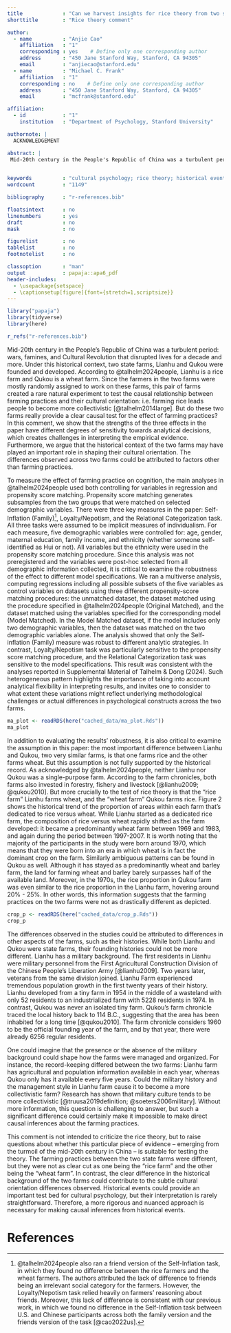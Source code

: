 ```yaml
---
title             : "Can we harvest insights for rice theory from two state farms in China? "
shorttitle        : "Rice theory comment"

author: 
  - name          : "Anjie Cao"
    affiliation   : "1"
    corresponding : yes    # Define only one corresponding author
    address       : "450 Jane Stanford Way, Stanford, CA 94305"
    email         : "anjiecao@stanford.edu"
  - name          : "Michael C. Frank"
    affiliation   : "1"
    corresponding : no    # Define only one corresponding author
    address       : "450 Jane Stanford Way, Stanford, CA 94305"
    email         : "mcfrank@stanford.edu"

affiliation:
  - id            : "1"
    institution   : "Department of Psychology, Stanford University"

authornote: |
  ACKNOWLEDGEMENT

abstract: |
 Mid-20th century in the People's Republic of China was a turbulent period: wars, famines, and Cultural Revolution that disrupted lives for a decade and more. Under this historical context, two state farms, Lianhu and Qukou were founded and developed. According to Talheim & Dong (2024), Lianhu is a rice farm and Qukou is a wheat farm. Since the farmers in the two farms were mostly randomly assigned to work on these farms, this pair of farms created a rare natural experiment to test the causal relationship between farming practices and their cultural orientation: i.e. farming rice leads people to become more collectivistic (Talhelm et al., 2014). But do these two farms really provide a clear causal test for the effect of farming practices?  In this comment, we show that the strengths of the three effects in the paper have different degrees of sensitivity towards analytical decisions, which creates challenges in interpreting the empirical evidence. Furthermore, we argue that the historical context of the two farms may have played an important role in shaping their cultural orientation. The differences observed across two farms could be attributed to factors other than farming practices. 

  
keywords          : "cultural psychology; rice theory; historical event"
wordcount         : "1149"

bibliography      : "r-references.bib"

floatsintext      : no
linenumbers       : yes
draft             : no
mask              : no

figurelist        : no
tablelist         : no
footnotelist      : no

classoption       : "man"
output            : papaja::apa6_pdf
header-includes:
  - \usepackage{setspace}
  - \captionsetup[figure]{font={stretch=1,scriptsize}}
---
```


```r
library("papaja")
library(tidyverse)
library(here)

r_refs("r-references.bib")
```

Mid-20th century in the People's Republic of China was a turbulent period: wars, famines, and Cultural Revolution that disrupted lives for a decade and more. Under this historical context, two state farms, Lianhu and Qukou were founded and developed. According to @talhelm2024people, Lianhu is a rice farm and Qukou is a wheat farm. Since the farmers in the two farms were mostly randomly assigned to work on these farms, this pair of farms created a rare natural experiment to test the causal relationship between farming practices and their cultural orientation: i.e. farming rice leads people to become more collectivistic [@talhelm2014large]. But do these two farms really provide a clear causal test for the effect of farming practices?  In this comment, we show that the strengths of the three effects in the paper have different degrees of sensitivity towards analytical decisions, which creates challenges in interpreting the empirical evidence. Furthermore, we argue that the historical context of the two farms may have played an important role in shaping their cultural orientation. The differences observed across two farms could be attributed to factors other than farming practices. 
 
To measure the effect of farming practice on cognition, the main analyses in @talhelm2024people used both controlling for variables in regression and propensity score matching. Propensity score matching generates subsamples from the two groups that were matched on selected demographic variables. There were three key measures in the paper: Self-Inflation (Family)^[@talhelm2024people also ran a friend version of the Self-Inflation task, in which they found no difference between the rice farmers and the wheat farmers. The authors attributed the lack of difference to friends being an irrelevant social category for the farmers. However, the Loyalty/Nepotism task relied heavily on farmers' reasoning about friends. Moreover, this lack of difference is consistent with our previous work, in which we found no difference in the Self-Inflation task between U.S. and Chinese participants across both the family version and the friends version of the task [@cao2022us].], Loyalty/Nepotism, and the Relational Categorization task. All three tasks were assumed to be implicit measures of individualism. For each measure, five demographic variables were controlled for: age, gender, maternal education, family income, and ethnicity (whether someone self-identified as Hui or not). All variables but the ethnicity were used in the propensity score matching procedure. Since this analysis was not preregistered and the variables were post-hoc selected from all demographic information collected, it is critical to examine the robustness of the effect to different model specifications. We ran a multiverse analysis, computing regressions including all possible subsets of the five variables as control variables on datasets using three different propensity-score matching procedures: the unmatched dataset, the dataset matched using the procedure specified in @talhelm2024people (Original Matched), and the dataset matched using the variables specified for the corresponding model (Model Matched). In the Model Matched dataset, if the model includes only two demographic variables, then the dataset was matched on the two demographic variables alone. The analysis showed that only the Self-inflation (Family) measure was robust to different analytic strategies. In contrast, Loyalty/Nepotism task was particularly sensitive to the propensity score matching procedure, and the Relational Categorization task was sensitive to the model specifications. This result was consistent with the analyses reported in Supplemental Material of Talhelm & Dong (2024). Such heterogeneous pattern highlights the importance of taking into account analytical flexibility in interpreting results, and invites one to consider to what extent these variations might reflect underlying methodological challenges or actual differences in psychological constructs across the two farms. 

```r
ma_plot <- readRDS(here("cached_data/ma_plot.Rds"))
ma_plot
```


In addition to evaluating the results’ robustness, it is also critical to examine the assumption in this paper: the most important difference between Lianhu and Qukou, two very similar farms, is that one farms rice and the other farms wheat. But this assumption is not fully supported by the historical record. As acknowledged by @talhelm2024people, neither Lianhu nor Qukou was a single-purpose farm. According to the farm chronicles, both farms also invested in forestry, fishery and livestock [@lianhu2009; @qukou2010]. But more crucially to the test of rice theory is that the “rice farm” Lianhu farms wheat, and the “wheat farm” Qukou farms rice. Figure 2 shows the historical trend of the proportion of areas within each farm that’s dedicated to rice versus wheat. While Lianhu started as a dedicated rice farm, the composition of rice versus wheat rapidly shifted as the farm developed: it became a predominantly wheat farm between 1969 and 1983, and again during the period between 1997-2007.  It is worth noting that the majority of the participants in the study were born around 1970, which means that they were born into an era in which wheat is in fact the dominant crop on the farm. Similarly ambiguous patterns can be found in Qukou as well. Although it has stayed as a predominantly wheat and barley farm, the land for farming wheat and barley barely surpasses half of the available land. Moreover, in the 1970s, the rice proportion in Qukou farm was even similar to the rice proportion in the Lianhu farm, hovering around 20% - 25%. In other words, this information suggests that the farming practices on the two farms were not as drastically different as depicted. 

```r
crop_p <- readRDS(here("cached_data/crop_p.Rds"))
crop_p
```


The differences observed in the studies could be attributed to differences in other aspects of the farms, such as their histories. While both Lianhu and Qukou were state farms, their founding histories could not be more different. Lianhu has a military background. The first residents in Lianhu were military personnel from the First Agricultural Construction Division of the Chinese People's Liberation Army [@lianhu2009]. Two years later, veterans from the same division joined. Lianhu Farm experienced tremendous population growth in the first twenty years of their history. Lianhu developed from a tiny farm in 1954 in the middle of a wasteland with only 52 residents to an industrialized farm with 5228 residents in 1974. In contrast, Qukou was never an isolated tiny farm.  Qukou’s farm chronicle traced the local history back to 114 B.C., suggesting that the area has been inhabited for a long time [@qukou2010]. The farm chronicle considers 1960 to be the official founding year of the farm, and by that year, there were already 6256 regular residents. 

One could imagine that the presence or the absence of the military background could shape how the farms were managed and organized. For instance, the record-keeping differed between the two farms: Lianhu farm has agricultural and population information available in each year, whereas Qukou only has it available every five years. Could the military history and the management style in Lianhu farm cause it to become a more collectivistic farm? Research has shown that military culture tends to be more collectivistic [@truusa2019definition; @soeters2006military]. Without more information, this question is challenging to answer, but such a significant difference could certainly make it impossible to make direct causal inferences about the farming practices. 

This comment is not intended to criticize the rice theory, but to raise questions about whether this particular piece of evidence – emerging from the turmoil of the mid-20th century in China – is suitable for testing the theory. The farming practices between the two state farms were different, but they were not as clear cut as one being the “rice farm” and the other being the “wheat farm”. In contrast, the clear difference in the historical background of the two farms could contribute to the subtle cultural orientation differences observed. Historical events could provide an important test bed for cultural psychology, but their interpretation is rarely straightforward. Therefore, a more rigorous and nuanced approach is necessary for making causal inferences from historical events.  



\newpage

# References

::: {#refs custom-style="Bibliography"}
:::
